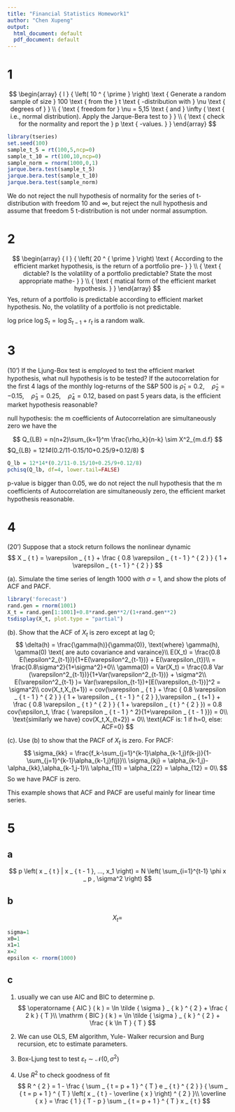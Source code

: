 ```yaml
---
title: "Financial Statistics Homework1"
author: "Chen Xupeng"
output:
  html_document: default
  pdf_document: default
---
```


# 1
$$
\begin{array} { l } { \left( 10 ^ { \prime } \right) \text { Generate a random sample of size } 100 \text { from the } t \text { -distribution with } \nu \text { degrees of } } \\ { \text { freedom for } \nu = 5,15 \text { and } \infty ( \text { i.e., normal distribution). Apply the Jarque-Bera test to } } \\ { \text { check for the normality and report the } p \text { -values. } } \end{array}
$$
```r
library(tseries)
set.seed(100)
sample_t_5 = rt(100,5,ncp=0)
sample_t_10 = rt(100,10,ncp=0)
sample_norm = rnorm(1000,0,1)
jarque.bera.test(sample_t_5)
jarque.bera.test(sample_t_10)
jarque.bera.test(sample_norm)
```
We do not reject the null hypothesis of normality for the series of t-distribution with freedom 10 and $\infty$, but reject the null hypothesis and assume that freedom 5 t-distribution is not under normal assumption.



# 2
$$
\begin{array} { l } { \left( 20 ^ { \prime } \right) \text { According to the efficient market hypothesis, is the return of a portfolio pre- } } \\ { \text { dictable? Is the volatility of a portfolio predictable? State the most appropriate mathe- } } \\ { \text { matical form of the efficient market hypothesis. } } \end{array}
$$
Yes, return of a portfolio is predictable according to efficient market hypothesis. No, the volatility of a portfolio is not predictable.

log price $\log S _ { t } = \log S _ { t - 1 } + r _ { t }$ is a random walk.


# 3
(10’) If the Ljung-Box test is employed to test the efﬁcient market hypothesis, what null hypothesis is to be tested? If the autocorrelation for the ﬁrst 4 lags of the monthly log-returns of the S&P 500 is $\widehat { \rho } _ { 1 } = 0.2 , \quad \widehat { \rho } _ { 2 } = - 0.15 , \quad \widehat { \rho } _ { 3 } = 0.25 , \quad \widehat { \rho } _ { 4 } = 0.12$, based on past 5 years data, is the efﬁcient market hypothesis reasonable?

null hypothesis: the m coefficients of Autocorrelation are simultaneously zero
we have the 

$$
Q_{LB} = n(n+2)\sum_{k=1}^m \frac{\rho_k}{n-k} \sim X^2_{m.d.f}
$$
$Q_{LB} = 12*14*(0.2/11-0.15/10+0.25/9+0.12/8) $
```r
Q_lb = 12*14*(0.2/11-0.15/10+0.25/9+0.12/8)
pchisq(Q_lb, df=4, lower.tail=FALSE)
```
p-value is bigger than 0.05, we do not reject the null hypothesis that the m coefficients of Autocorrelation are simultaneously zero, the efﬁcient market hypothesis reasonable. 

# 4
(20’) Suppose that a stock return follows the nonlinear dynamic
$$
X _ { t } = \varepsilon _ { t } + \frac { 0.8 \varepsilon _ { t - 1 } ^ { 2 } } { 1 + \varepsilon _ { t - 1 } ^ { 2 } }
$$

(a). Simulate the time series of length 1000 with $\sigma$ = 1, and show the plots of ACF and PACF.
```r
library('forecast')
rand.gen = rnorm(1001)
X_t = rand.gen[1:1001]+0.8*rand.gen**2/(1+rand.gen**2)
tsdisplay(X_t, plot.type = "partial")
```

(b). Show that the ACF of ${X_t }$ is zero except at lag 0;
$$
\delta(h) = \frac{\gamma(h)}{\gamma(0)}, \text{where} \gamma(h), \gamma(0) \text{ are auto covariance and varaince}\\
E(X_t) = \frac{0.8 E(\epsilon^2_{t-1})}{1+E(\varepsilon^2_{t-1})} + E(\varepsilon_{t})\\
= \frac{0.8\sigma^2}{1+\sigma^2}+0\\
\gamma(0) = Var(X_t) = \frac{0.8 Var (\varepsilon^2_{t-1})}{1+Var(\varepsilon^2_{t-1})} + \sigma^2\\
E(\varepsilon^2_{t-1} )= Var(\varepsilon_{t-1})+[E(\varepsilon_{t-1})]^2 = \sigma^2\\
cov(X_t,X_{t+1}) = cov(\varepsilon _ { t } + \frac { 0.8 \varepsilon _ { t - 1 } ^ { 2 } } { 1 + \varepsilon _ { t - 1 } ^ { 2 } },\varepsilon _ { t+1 } + \frac { 0.8 \varepsilon _ { t } ^ { 2 } } { 1 + \varepsilon _ { t  } ^ { 2 } }) = 0.8 cov(\epsilon_t, \frac { \varepsilon _ { t - 1 } ^  2}{1+\varepsilon _ { t - 1 }})  = 0\\
\text{similarly we have} cov(X_t,X_{t+2}) = 0\\
\text{ACF is: 1 if h=0, else: ACF=0} 
$$

(c). Use (b) to show that the PACF of ${X_t }$ is zero.
For PACF:
$$
\sigma_{kk} = \frac{f_k-\sum_{j=1}^{k-1}\alpha_{k-1,j}f(k-j)}{1-\sum_{j=1}^{k-1}\alpha_{k-1,j}f(j)}\\
\sigma_{kj} = \alpha_{k-1,j}-\alpha_{kk},\alpha_{k-1,j-1}\\
\alpha_{11} = \alpha_{22} = \alpha_{12} = 0\\
$$
So we have PACF is zero.

This example shows that ACF and PACF are useful mainly for linear time series.

# 5
## a
$$
p \left( x _ { t } | x _ { t - 1 }, ..., x_1 \right) = N \left( \sum_{i=1}^{t-1} \phi x _ p , \sigma^2 \right)
$$

## b
$$
X_t = 
$$

```r
sigma=1
x0=1
x1=1
x=2
epsilon <- rnorm(1000)
```


## c
(1)
usually we can use AIC and BIC to determine p.
$$
\operatorname { AIC } ( k ) = \ln \tilde { \sigma } _ { k } ^ { 2 } + \frac { 2 k } { T }\\
\mathrm { BIC } ( k ) = \ln \tilde { \sigma } _ { k } ^ { 2 } + \frac { k \ln T } { T }
$$

(2)
We can use OLS, EM algorithm, Yule- Walker recursion and Burg recursion, etc to estimate parameters.

(3)
Box-Ljung test to test $\varepsilon _ { t } \sim \mathcal { N } \left( 0 , \sigma ^ { 2 } \right)$

(4)
Use $R^2$ to check goodness of fit
$$
R ^ { 2 } = 1 - \frac { \sum _ { t = p + 1 } ^ { T } e _ { t } ^ { 2 } } { \sum _ { t = p + 1 } ^ { T } \left( x _ { t } - \overline { x } \right) ^ { 2 } }\\
\overline { x } = \frac { 1 } { T - p } \sum _ { t = p + 1 } ^ { T } x _ { t }
$$

